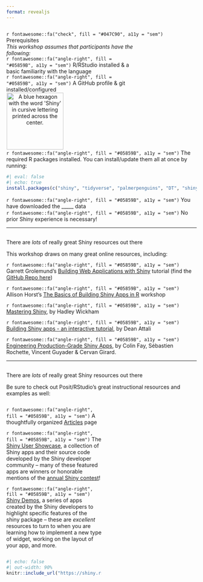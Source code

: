```yaml
---
format: revealjs
---
```


## {#prerequisites data-menu-title="Prerequisites"}

<div class="slide-title">`r fontawesome::fa("check", fill = "#047C90", a11y = "sem")` Prerequisites</div>

::: {.column width="70%"}
<div class="body-text topbr bottombr">*This workshop assumes that participants have the following:*</div>

<div class="body-text topbr">`r fontawesome::fa("angle-right", fill = "#05859B", a11y = "sem")` R/RStudio installed & a basic familiarity with the language</div>

<div class="body-text topbr">`r fontawesome::fa("angle-right", fill = "#05859B", a11y = "sem")` A GitHub profile & git installed/configured</div>
:::

::: {.column width="30%"}
<center><img src="images/shiny.png" alt="A blue hexagon with the word 'Shiny' in cursive lettering printed across the center." width="150"/></center>
:::

<div class="body-text topbr">`r fontawesome::fa("angle-right", fill = "#05859B", a11y = "sem")` The required R packages installed. You can install/update them all at once by running:</div>

```r
#| eval: false
#| echo: true
install.packages(c("shiny", "tidyverse", "palmerpenguins", "DT", "shinyWidgets", "bslib", "thematic"))
```
<div class="body-text topbr">`r fontawesome::fa("angle-right", fill = "#05859B", a11y = "sem")` You have downloaded the _____ data</div>  

<div class="body-text topbr">`r fontawesome::fa("angle-right", fill = "#05859B", a11y = "sem")` No prior Shiny experience is necessary!</div>

---

## {#resources1 data-menu-title="Resources"}

<div class="slide-title bottombr">There are *lots* of really great Shiny resources out there</div>

<p class="body-text topbr">This workshop draws on many great online resources, including:</p>

<p class="small-text topbr">`r fontawesome::fa("angle-right", fill = "#05859B", a11y = "sem")` Garrett Grolemund's [Building Web Applications with Shiny](https://shiny.rstudio.com/tutorial/) tutorial (find the [GitHub Repo here](ttps://github.com/rstudio-education/shiny.rstudio.com-tutorial))</p>  

<p class="small-text topbr">`r fontawesome::fa("angle-right", fill = "#05859B", a11y = "sem")` Allison Horst's [The Basics of Building Shiny Apps in R](https://github.com/allisonhorst/shiny-basics-sb-r-ladies) workshop</p>  

<p class="small-text topbr">`r fontawesome::fa("angle-right", fill = "#05859B", a11y = "sem")` [Mastering Shiny](https://mastering-shiny.org/basic-app.html), by Hadley Wickham</p>  

<p class="small-text topbr">`r fontawesome::fa("angle-right", fill = "#05859B", a11y = "sem")` [Building Shiny apps - an interactive tutorial](https://deanattali.com/blog/building-shiny-apps-tutorial/), by Dean Attali</p>  

<p class="small-text topbr">`r fontawesome::fa("angle-right", fill = "#05859B", a11y = "sem")` [Engineering Production-Grade Shiny Apps](https://engineering-shiny.org/index.html), by Colin Fay, Sébastien Rochette, Vincent Guyader & Cervan Girard.</p>  

---

## {#resources1 data-menu-title="More resources"}

<div class="slide-title bottombr">There are *lots* of really great Shiny resources out there</div>

<p class="body-text topbr">Be sure to check out Posit/RStudio's great instructional resources and examples as well:</p>

::: {.column width="50%"}
<p class="small-text topbr">`r fontawesome::fa("angle-right", fill = "#05859B", a11y = "sem")` A thoughtfully organized [Articles](https://shiny.rstudio.com/articles/) page</p>

<p class="small-text topbr">`r fontawesome::fa("angle-right", fill = "#05859B", a11y = "sem")` The [Shiny User Showcase](https://shiny.rstudio.com/gallery/#user-showcase), a collection of Shiny apps and their source code developed by the Shiny developer community -- many of these featured apps are winners or honorable mentions of the [annual Shiny contest](https://www.rstudio.com/blog/winners-of-the-3rd-annual-shiny-contest/)!</p>

<p class="small-text topbr">`r fontawesome::fa("angle-right", fill = "#05859B", a11y = "sem")` [Shiny Demos](https://shiny.rstudio.com/gallery/#demos), a series of apps created by the Shiny developers to highlight specific features of the shiny package -- these are *excellent* resources to turn to when you are learning how to implement a new type of widget, working on the layout of your app, and more.</p>
:::

::: {.column width="50%"}
```r
#| echo: false
#| out-width: 90%
knitr::include_url("https://shiny.rstudio.com/articles/")
```
:::





